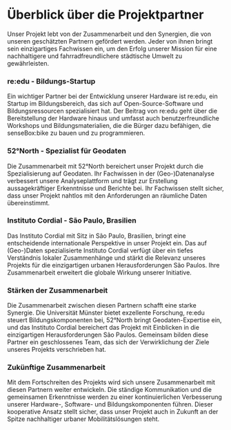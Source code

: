 # Überblick über die Projektpartner
Unser Projekt lebt von der Zusammenarbeit und den Synergien, die von unseren geschätzten Partnern gefördert werden. Jeder von ihnen bringt sein einzigartiges Fachwissen ein, um den Erfolg unserer Mission für eine nachhaltigere und fahrradfreundlichere städtische Umwelt zu gewährleisten.

### re:edu - Bildungs-Startup
Ein wichtiger Partner bei der Entwicklung unserer Hardware ist re:edu, ein Startup im Bildungsbereich, das sich auf Open-Source-Software und Bildungsressourcen spezialisiert hat. Der Beitrag von re:edu geht über die Bereitstellung der Hardware hinaus und umfasst auch benutzerfreundliche Workshops und Bildungsmaterialien, die die Bürger dazu befähigen, die senseBox:bike zu bauen und zu programmieren.

### 52°North - Spezialist für Geodaten
Die Zusammenarbeit mit 52°North bereichert unser Projekt durch die Spezialisierung auf Geodaten. Ihr Fachwissen in der (Geo-)Datenanalyse verbessert unsere Analyseplattform und trägt zur Erstellung aussagekräftiger Erkenntnisse und Berichte bei. Ihr Fachwissen stellt sicher, dass unser Projekt nahtlos mit den Anforderungen an räumliche Daten übereinstimmt.

### Instituto Cordial - São Paulo, Brasilien
Das Instituto Cordial mit Sitz in São Paulo, Brasilien, bringt eine entscheidende internationale Perspektive in unser Projekt ein. Das auf (Geo-)Daten spezialisierte Instituto Cordial verfügt über ein tiefes Verständnis lokaler Zusammenhänge und stärkt die Relevanz unseres Projekts für die einzigartigen urbanen Herausforderungen São Paulos. Ihre Zusammenarbeit erweitert die globale Wirkung unserer Initiative.

### Stärken der Zusammenarbeit
Die Zusammenarbeit zwischen diesen Partnern schafft eine starke Synergie. Die Universität Münster bietet exzellente Forschung, re:edu steuert Bildungskomponenten bei, 52°North bringt Geodaten-Expertise ein, und das Instituto Cordial bereichert das Projekt mit Einblicken in die einzigartigen Herausforderungen São Paulos. Gemeinsam bilden diese Partner ein geschlossenes Team, das sich der Verwirklichung der Ziele unseres Projekts verschrieben hat.

### Zukünftige Zusammenarbeit
Mit dem Fortschreiten des Projekts wird sich unsere Zusammenarbeit mit diesen Partnern weiter entwickeln. Die ständige Kommunikation und die gemeinsamen Erkenntnisse werden zu einer kontinuierlichen Verbesserung unserer Hardware-, Software- und Bildungskomponenten führen. Dieser kooperative Ansatz stellt sicher, dass unser Projekt auch in Zukunft an der Spitze nachhaltiger urbaner Mobilitätslösungen steht.
